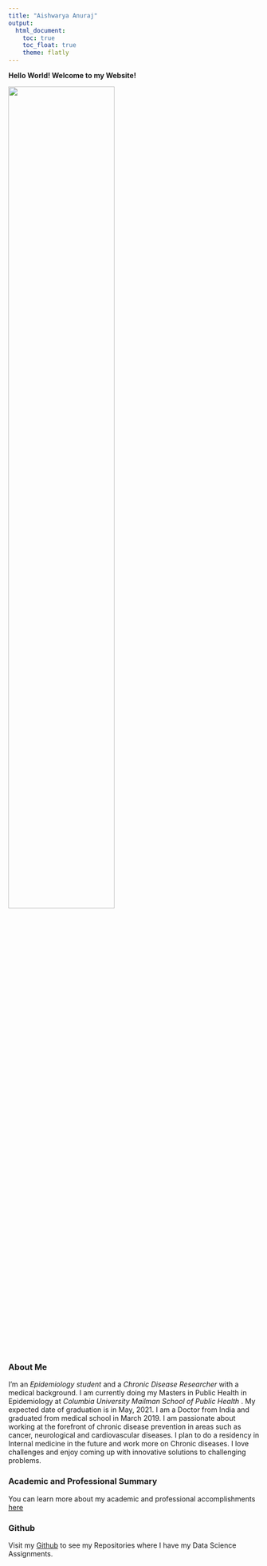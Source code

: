 ```yaml
---
title: "Aishwarya Anuraj"
output: 
  html_document:
    toc: true
    toc_float: true
    theme: flatly
---
```

**Hello World! Welcome to my Website!**

<img src="AA.jpg" style="width:65%">


### **About Me**

I'm an _Epidemiology student_ and a _Chronic Disease Researcher_ with a medical background. I am currently doing my Masters in Public Health in Epidemiology at _Columbia University Mailman School of Public Health_ . My expected date of graduation is in May, 2021. I am a Doctor from India and graduated from medical school in March 2019. 
I am passionate about working at the forefront of chronic disease prevention in areas such as cancer, neurological and cardiovascular diseases. I plan to do a residency in Internal medicine in the future and work more on Chronic diseases. I love challenges and enjoy coming up with innovative solutions to challenging problems. 

### **Academic and Professional Summary**

You can learn more about my academic and professional accomplishments [here](file:///Users/temporary/Desktop/aishwarya2209.github.io/aishwarya2209.github.io/about.html)

### **Github** 

Visit my [Github](http://github.com/Aishwarya2209/) to see my Repositories where I have my Data Science Assignments. 


